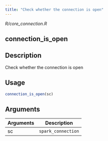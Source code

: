 ```yaml
---
title: "Check whether the connection is open"
---
```


*R/core_connection.R*

## connection_is_open

## Description
Check whether the connection is open 


## Usage
```r
connection_is_open(sc) 
```

## Arguments
|Arguments|Description|
|---|---|
| sc | `spark_connection` |







